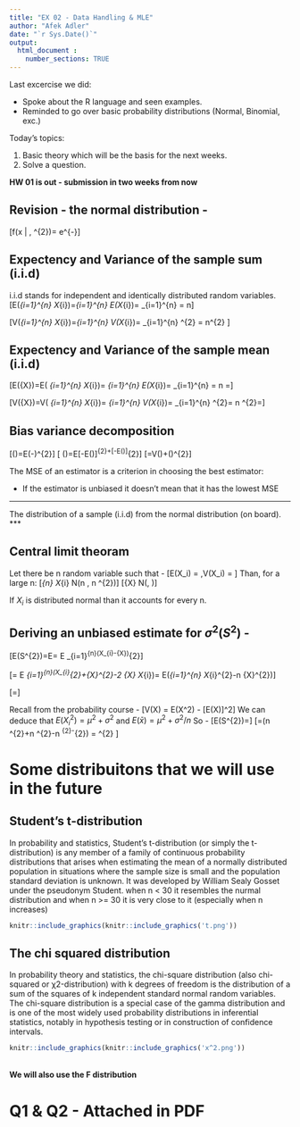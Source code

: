 ```yaml
---
title: "EX 02 - Data Handling & MLE"
author: "Afek Adler"
date: "`r Sys.Date()`"
output:
  html_document :  
    number_sections: TRUE
---
```

Last excercise we did:

  * Spoke about the R language and seen examples.
  * Reminded to go over basic probability distributions (Normal, Binomial, exc.)


Today's topics:

  1. Basic theory which will be the basis for the next weeks.
  2. Solve a question.

**HW 01 is out - submission in two weeks from now**


## Revision - the normal distribution - 
\[f\left(x | \mu, \sigma^{2}\right)=\frac{1}{\sqrt{2 \pi \sigma^{2}}} e^{-\frac{(x-\mu)^{2}}{2 \sigma^{2}}}\]


## Expectency and Variance of the sample sum (i.i.d)
i.i.d stands for independent and identically distributed random variables.
\[E\left(\sum_{i=1}^{n} X_{i}\right)=\sum_{i=1}^{n} E\left(X_{i}\right)= \sum_{i=1}^{n} \mu = n\mu \]

\[V\left(\sum_{i=1}^{n} X_{i}\right)=\sum_{i=1}^{n} V\left(X_{i}\right)= \sum_{i=1}^{n} \sigma^{2} = n\sigma^{2} \]

## Expectency and Variance of the sample mean (i.i.d)
\[E(\bar{X})=E\left(\frac{1}{n} \sum_{i=1}^{n} X_{i}\right)=\frac{1}{n} \sum_{i=1}^{n} E\left(X_{i}\right)=\frac{1}{n} \sum_{i=1}^{n} \mu=\frac{1}{n} \cdot n \mu=\mu\]


\[V(\bar{X})=V\left(\frac{1}{n} \sum_{i=1}^{n} X_{i}\right)=\frac{1}{n^{2}} \sum_{i=1}^{n} V\left(X_{i}\right)=\frac{1}{n^{2}} \sum_{i=1}^{n} \sigma^{2}=\frac{1}{n^{2}} \cdot n \sigma^{2}=\frac{\sigma^{2}}{n}\]

## Bias variance decomposition 
\[\operatorname{MSE}(\hat{\Theta})=E(\hat{\Theta}-\theta)^{2}\]
\[ \operatorname{MSE}(\boldsymbol{\hat{\Theta}})=E[\boldsymbol{\hat{\Theta}}-E(\boldsymbol{\hat{\Theta}})]^{2}+[\theta-E(\boldsymbol{\hat{\Theta}})]^{2}\]
\[=V(\hat{\Theta})+(\text { bias })^{2}\]

The MSE of an estimator is a criterion in choosing the best estimator:

  * If the estimator is unbiased it doesn't mean that it has the lowest MSE

***  
The distribution of a sample (i.i.d) from the normal distribution (on board).
***



## Central limit theoram 
Let there be n random variable such that - 
\[E(X_i) = \mu,V(X_i) = \sigma \]
Than, for a large n:
\[\sum_{n} X_{i} \sim N\left(n \mu, n \sigma^{2}\right)\]
\[\bar{X} \sim N\left(\mu, \frac{\sigma^{2}}{n}\right)\]


If $X_i$ is distributed normal than it accounts for every n.

## Deriving an unbiased estimate for $\sigma^{2}(S^{2})$ - 

\[E\left(S^{2}\right)=E\left[\frac{\sum_{i=1}^{n}\left(X_{i}-\bar{X}\right)^{2}}{n-1}\right]=\frac{1}{n-1} E \sum_{i=1}^{n}\left(X_{i}-\bar{X}\right)^{2}\]

\[=\frac{1}{n-1} E \sum_{i=1}^{n}\left(X_{i}^{2}+\bar{X}^{2}-2 \bar{X} X_{i}\right)=\frac{1}{n-1} E\left(\sum_{i=1}^{n} X_{i}^{2}-n \bar{X}^{2}\right)\]

\[=\frac{1}{n-1}\left[\sum_{i=1}^{n} E\left(X_{i}^{2}\right)-n E\left(\bar{X}^{2}\right)\right]\]

Recall from the probability course - 
\[V(X) = E(X^2) - [E(X)]^2\]
We can deduce that $E\left(X_{i}^{2}\right)=\mu^{2}+\sigma^{2}$ and $E(\bar{x}) =\mu^{2}+\sigma^{2} / n$
So - 
\[E\left(S^{2}\right)=\frac{1}{n-1}\left[\sum_{i=1}^{n}\left(\mu^{2}+\sigma^{2}\right)-n\left(\mu^{2}+\sigma^{2} / n\right)\right]\]
\[=\frac{1}{n-1}\left(n \mu^{2}+n \sigma^{2}-n \mu^{2}-\sigma^{2}\right) = \sigma^{2} \]


# Some distribuitons that we will use in the future

## Student's t-distribution
In probability and statistics, Student's t-distribution (or simply the t-distribution) is any member of a family of continuous probability distributions that arises when estimating the mean of a normally distributed population in situations where the sample size is small and the population standard deviation is unknown. It was developed by William Sealy Gosset under the pseudonym Student. 
when n < 30 it resembles the nurmal distribution and when n >= 30 it is very close to it (especially when n increases)

```r
knitr::include_graphics(knitr::include_graphics('t.png'))
```


## The chi squared distribution
In probability theory and statistics, the chi-square distribution (also chi-squared or χ2-distribution) with k degrees of freedom is the distribution of a sum of the squares of k independent standard normal random variables. The chi-square distribution is a special case of the gamma distribution and is one of the most widely used probability distributions in inferential statistics, notably in hypothesis testing or in construction of confidence intervals.

```r
knitr::include_graphics(knitr::include_graphics('x^2.png'))
```
\
**We will also use the F distribution**

# Q1 & Q2 - Attached in PDF





